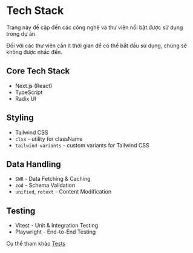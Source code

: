 # Tech Stack

Trang này đề cập đến các công nghệ và thư viện nổi bật được sử dụng trong dự án.

Đối với các thư viên cần ít thời gian để có thể bắt đầu sử dụng, chúng sẽ không được nhắc đến.

## Core Tech Stack

- Next.js (React)
- TypeScript
- Radix UI

## Styling

- Tailwind CSS
- `clsx` - utility for className
- `tailwind-variants` - custom variants for Tailwind CSS

## Data Handling

- `SWR` - Data Fetching & Caching
- `zod` - Schema Validation
- `unified`, `retext` - Content Modification

## Testing

- Vitest - Unit & Integration Testing
- Playwright - End-to-End Testing

Cụ thể tham khảo [Tests](/frontend/tests)